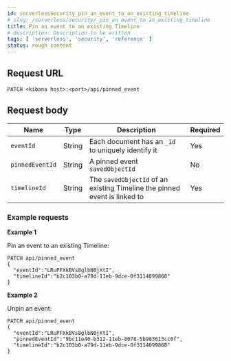 ```yaml
---
id: serverlessSecurity_pin_an_event_to_an_existing_timeline
# slug: /serverless/security/_pin_an_event_to_an_existing_timeline
title: Pin an event to an existing Timeline
# description: Description to be written
tags: [ 'serverless', 'security', 'reference' ]
status: rough content
---
```


<div id="_pin_an_event_to_an_existing_timeline"></div>

## Request URL

`PATCH <kibana host>:<port>/api/pinned_event`

## Request body

| Name | Type | Description | Required |
|---|---|---|---|
| `eventId` | String | Each document has an `_id` to uniquely identify it | Yes |
| `pinnedEventId` | String | A pinned event `savedObjectId` | No |
| `timelineId` | String | The `savedObjectId` of an existing Timeline the pinned event is linked to | Yes |

### Example requests

**Example 1**

Pin an event to an existing Timeline:

```console
PATCH api/pinned_event
{
  "eventId":"LRuPFXkBVs8glbN0jXtI",
  "timelineId":"b2c103b0-a79d-11eb-9dce-0f3114099868"
}
```

**Example 2**

Unpin an event:

```console
PATCH api/pinned_event
{
  "eventId":"LRuPFXkBVs8glbN0jXtI",
  "pinnedEventId":"9bc11e40-b312-11eb-8078-5b983613cc0f",
  "timelineId":"b2c103b0-a79d-11eb-9dce-0f3114099868"
}
```
